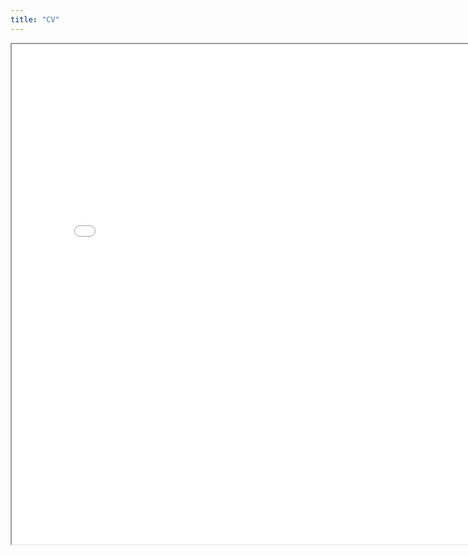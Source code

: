 ```yaml
---     
title: "CV"
--- 
```


<iframe 
  width="800" 
  height="800" 
  src="images/cv.pdf">
</iframe>
